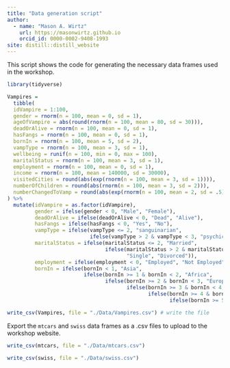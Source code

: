 ```yaml
---
title: "Data generation script"
author:
  - name: "Mason A. Wirtz"
    url: https://masonwirtz.github.io
    orcid_id: 0000-0002-9408-1993
site: distill::distill_website
---
```


This script shows the code for generating the necessary data frames used in the workshop. 

```r

library(tidyverse)

Vampires =
  tibble(
  idVampire = 1:100,
  gender = rnorm(n = 100, mean = 0, sd = 1),
  ageOfVampire = abs(round(rnorm(n = 100, mean = 80, sd = 30))),
  deadOrAlive = rnorm(n = 100, mean = 0, sd = 1),
  hasFangs = rnorm(n = 100, mean = 0, sd = 1),
  bornIn = rnorm(n = 100, mean = 5, sd = 2),
  vampType = rnorm(n = 100, mean = 3, sd = 1),
  wellbeing = runif(n = 100, min = 0, max = 100),
  maritalStatus = rnorm(n = 100, mean = 3, sd = 1),
  employment = rnorm(n = 100, mean = 0, sd = 1),
  income = rnorm(n = 100, mean = 140000, sd = 30000),
  visitedCities = round(abs(exp(rnorm(n = 100, mean = 3, sd = 1)))),
  numberOfChildren = round(abs(rnorm(n = 100, mean = 3, sd = 2))),
  numberChangedToVamp = round(abs(exp(rnorm(n = 100, mean = 2, sd = .5))))
) %>%
  mutate(idVampire = as.factor(idVampire),
         gender = ifelse(gender < 0, "Male", "Female"),
         deadOrAlive = ifelse(deadOrAlive < 0, "Dead", "Alive"),
         hasFangs = ifelse(hasFangs < 0, "Yes", "No"),
         vampType = ifelse(vampType <= 2, "sanguinarian", 
                           ifelse(vampType > 2 & vampType < 3, "psychic", "hybrid")),
         maritalStatus = ifelse(maritalStatus <= 2, "Married", 
                                ifelse(maritalStatus > 2 & maritalStatus < 3, 
                                       "Single", "Divorced")),
         employment = ifelse(employment < 0, "Employed", "Not Employed"),
         bornIn = ifelse(bornIn < 1, "Asia",
                         ifelse(bornIn >= 1 & bornIn < 2, "Africa",
                                ifelse(bornIn >= 2 & bornIn < 3, "Europa",
                                       ifelse(bornIn >= 3 & bornIn < 4, "North America",
                                              ifelse(bornIn >= 4 & bornIn < 5, "South America",
                                                     ifelse(bornIn >= 5 & bornIn < 6, "Australia", "Antarctica")))))))

write_csv(Vampires, file = "./Data/Vampires.csv") # write the file

```

Export the `mtcars` and `swiss` data frames as a .csv files to upload to the workshop website.

```r

write_csv(mtcars, file = "./Data/mtcars.csv")

write_csv(swiss, file = "./Data/swiss.csv")

```





